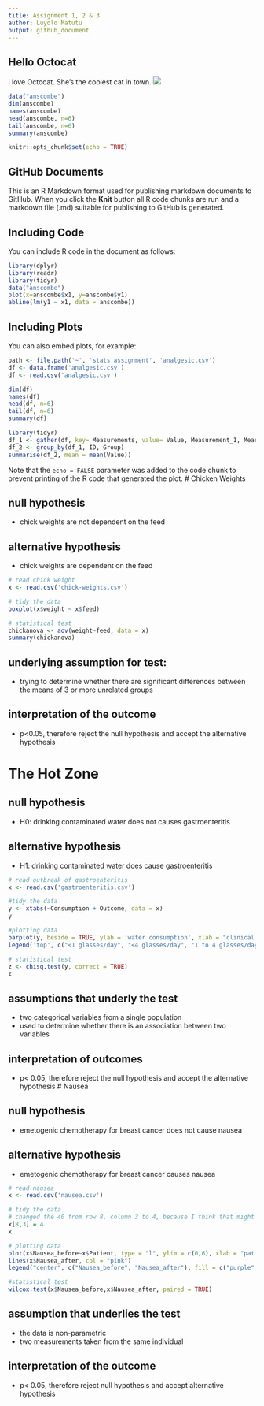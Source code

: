```yaml
---
title: Assignment 1, 2 & 3
author: Luyolo Matutu
output: github_document
---
```

## Hello Octocat
i love Octocat. She's the coolest cat in town.
![]( https://dl.dropboxusercontent.com/u/11805474/painblogr/biostats/images/octocat.png)

```r
data("anscombe")
dim(anscombe)
names(anscombe)
head(anscombe, n=6)
tail(anscombe, n=6)
summary(anscombe)

knitr::opts_chunk$set(echo = TRUE)
```

## GitHub Documents

This is an R Markdown format used for publishing markdown documents to GitHub. When you click the **Knit** button all R code chunks are run and a markdown file (.md) suitable for publishing to GitHub is generated.

## Including Code

You can include R code in the document as follows:

```r
library(dplyr)
library(readr)
library(tidyr)
data("anscombe")
plot(x=anscombe$x1, y=anscombe$y1)
abline(lm(y1 ~ x1, data = anscombe))
```

## Including Plots

You can also embed plots, for example:

```r
path <- file.path('~', 'stats assignment', 'analgesic.csv')
df <- data.frame('analgesic.csv')
df <- read.csv('analgesic.csv')
```

```r
dim(df)
names(df)
head(df, n=6)
tail(df, n=6)
summary(df)
```

```r
library(tidyr)
df_1 <- gather(df, key= Measurements, value= Value, Measurement_1, Measurement_2, Measurement_3, -ID)
df_2 <- group_by(df_1, ID, Group)
summarise(df_2, mean = mean(Value))

```
Note that the `echo = FALSE` parameter was added to the code chunk to prevent printing of the R code that generated the plot.
# Chicken Weights

## null hypothesis
* chick weights are not dependent on the feed

## alternative hypothesis
* chick weights are dependent on the feed
```r
# read chick weight
x <- read.csv('chick-weights.csv')

# tidy the data
boxplot(x$weight ~ x$feed)

# statistical test
chickanova <- aov(weight~feed, data = x)
summary(chickanova)
```
## underlying assumption for test:
* trying to determine whether there are significant differences between the means of 3 or more unrelated groups

## interpretation of the outcome
* p<0.05, therefore reject the null hypothesis and accept the alternative hypothesis

# The Hot Zone 
## null hypothesis
* H0: drinking contaminated water does not causes gastroenteritis

## alternative hypothesis
* H1: drinking contaminated water does cause gastroenteritis
```r
# read outbreak of gastroenteritis
x <- read.csv('gastroenteritis.csv')

#tidy the data
y <- xtabs(~Consumption + Outcome, data = x)
y

#plotting data
barplot(y, beside = TRUE, ylab = 'water consumption', xlab = "clinical presentation", main= 'investigation of gastroenteritis outbreak', col = c("red", "orange", "green"))
legend('top', c("<1 glasses/day", "<4 glasses/day", "1 to 4 glasses/day"), fill = c("red", "orange", "green"))

# statistical test
z <- chisq.test(y, correct = TRUE)
z
```
## assumptions that underly the test
* two categorical variables from a single population
* used to determine whether there is an association between two variables

## interpretation of outcomes
* p< 0.05, therefore reject the null hypothesis and accept the alternative hypothesis
# Nausea

## null hypothesis
* emetogenic chemotherapy for breast cancer does not cause nausea

## alternative hypothesis
* emetogenic chemotherapy for breast cancer causes nausea
```r
# read nausea
x <- read.csv('nausea.csv')

# tidy the data
# changed the 40 from row 8, column 3 to 4, because I think that might be a typo, seeing that the scale goes from 0-6
x[8,3] = 4
x

# plotting data
plot(x$Nausea_before~x$Patient, type = "l", ylim = c(0,6), xlab = "patient", ylab = "nausea score", col = "purple", main = 'rating of nausea before and after receiving chemotherapy')
lines(x$Nausea_after, col = "pink")
legend("center", c("Nausea_before", "Nausea_after"), fill = c("purple", "pink"))

#statistical test
wilcox.test(x$Nausea_before,x$Nausea_after, paired = TRUE)
```
## assumption that underlies the test
* the data is non-parametric
* two measurements taken from the same individual

## interpretation of the outcome
* p< 0.05, therefore reject null hypothesis and accept alternative hypothesis



